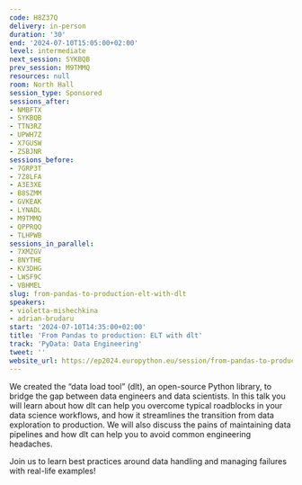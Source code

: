 ```yaml
---
code: H8Z37Q
delivery: in-person
duration: '30'
end: '2024-07-10T15:05:00+02:00'
level: intermediate
next_session: SYKBQB
prev_session: M9TMMQ
resources: null
room: North Hall
session_type: Sponsored
sessions_after:
- NMBFTX
- SYKBQB
- TTN3RZ
- UPWH7Z
- X7GUSW
- ZSBJNR
sessions_before:
- 7GRP3T
- 7Z8LFA
- A3E3XE
- B8SZMM
- GVKEAK
- LYNADL
- M9TMMQ
- QPPRQQ
- TLHPWB
sessions_in_parallel:
- 7XMZGV
- 8NYTHE
- KV3DHG
- LWSF9C
- VBHMEL
slug: from-pandas-to-production-elt-with-dlt
speakers:
- violetta-mishechkina
- adrian-brudaru
start: '2024-07-10T14:35:00+02:00'
title: 'From Pandas to production: ELT with dlt'
track: 'PyData: Data Engineering'
tweet: ''
website_url: https://ep2024.europython.eu/session/from-pandas-to-production-elt-with-dlt
---
```


We created the “data load tool” (dlt), an open-source Python library, to bridge the gap between data engineers and data scientists. In this talk you will learn about how dlt can help you overcome typical roadblocks in your data science workflows, and how it streamlines the transition from data exploration to production. We will also discuss the pains of maintaining data pipelines and how dlt can help you to avoid common engineering headaches.

Join us to learn best practices around data handling and managing failures with real-life examples!
